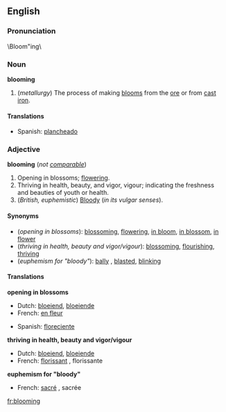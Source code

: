 ==English==
===Pronunciation===
\Bloom"ing\

===Noun===
'''blooming'''  {{uncountable}}

#(''metallurgy'') The process of making [[bloom]]s from the [[ore]] or from [[cast]] [[iron]].

====Translations====
{{top}}
*Spanish: [[plancheado]]
{{bottom}}

===Adjective===
'''blooming''' (''not [[comparable]]'')

#Opening in blossoms; [[flower]]ing.
#Thriving in health, beauty, and vigor, vigour; indicating the freshness and beauties of youth or health.
#(''British, euphemistic'') [[Bloody]] (''in its vulgar senses'').

====Synonyms====
*(''opening in blossoms''): [[blossoming]], [[flowering]], [[in bloom]], [[in blossom]], [[in flower]]
*(''thriving in health, beauty and vigor/vigour''): [[blossom]]ing, [[flourish]]ing, [[thrive|thriving]]
*(''euphemism for "bloody"''): [[bally]] {{british}}, [[blasted]], [[blinking]]

====Translations====

'''opening in blossoms'''
{{top}}

*Dutch: [[bloeiend]], [[bloeiende]]
*French: [[en fleur]]
{{mid}}

*Spanish: [[floreciente]]
{{bottom}}

'''thriving in health, beauty and vigor/vigour'''
{{top}}

*Dutch: [[bloeiend]], [[bloeiende]]
*French: [[florissant]] {{m}}, florissante {{f}}
{{mid}}

{{bottom}}

'''euphemism for "bloody"'''
{{top}}

*French: [[sacré]] {{m}}, sacrée {{f}}
{{mid}}

{{bottom}}

[[fr:blooming]]